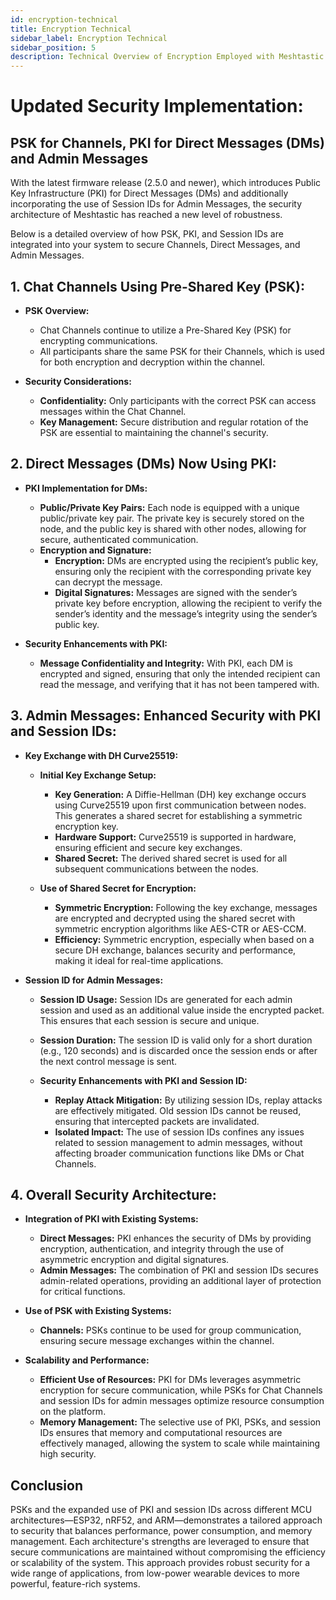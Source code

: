 ```yaml
---
id: encryption-technical
title: Encryption Technical
sidebar_label: Encryption Technical
sidebar_position: 5
description: Technical Overview of Encryption Employed with Meshtastic from Firmware 2.5.0 Onwards
---
```


# Updated Security Implementation:

## PSK for Channels, PKI for Direct Messages (DMs) and Admin Messages

With the latest firmware release (2.5.0 and newer), which introduces Public Key Infrastructure (PKI) for Direct Messages (DMs) and additionally incorporating the use of Session IDs for Admin Messages, the security architecture of Meshtastic has reached a new level of robustness.

Below is a detailed overview of how PSK, PKI, and Session IDs are integrated into your system to secure Channels, Direct Messages, and Admin Messages.

## 1. Chat Channels Using Pre-Shared Key (PSK):

- **PSK Overview:**

  - Chat Channels continue to utilize a Pre-Shared Key (PSK) for encrypting communications.
  - All participants share the same PSK for their Channels, which is used for both encryption and decryption within the channel.

- **Security Considerations:**
  - **Confidentiality:** Only participants with the correct PSK can access messages within the Chat Channel.
  - **Key Management:** Secure distribution and regular rotation of the PSK are essential to maintaining the channel's security.

## 2. Direct Messages (DMs) Now Using PKI:

- **PKI Implementation for DMs:**

  - **Public/Private Key Pairs:** Each node is equipped with a unique public/private key pair. The private key is securely stored on the node, and the public key is shared with other nodes, allowing for secure, authenticated communication.
  - **Encryption and Signature:**
    - **Encryption:** DMs are encrypted using the recipient’s public key, ensuring only the recipient with the corresponding private key can decrypt the message.
    - **Digital Signatures:** Messages are signed with the sender’s private key before encryption, allowing the recipient to verify the sender’s identity and the message’s integrity using the sender’s public key.

- **Security Enhancements with PKI:**
  - **Message Confidentiality and Integrity:** With PKI, each DM is encrypted and signed, ensuring that only the intended recipient can read the message, and verifying that it has not been tampered with.

## 3. Admin Messages: Enhanced Security with PKI and Session IDs:

- **Key Exchange with DH Curve25519:**

  - **Initial Key Exchange Setup:**

    - **Key Generation:** A Diffie-Hellman (DH) key exchange occurs using Curve25519 upon first communication between nodes. This generates a shared secret for establishing a symmetric encryption key.
    - **Hardware Support:** Curve25519 is supported in hardware, ensuring efficient and secure key exchanges.
    - **Shared Secret:** The derived shared secret is used for all subsequent communications between the nodes.

  - **Use of Shared Secret for Encryption:**
    - **Symmetric Encryption:** Following the key exchange, messages are encrypted and decrypted using the shared secret with symmetric encryption algorithms like AES-CTR or AES-CCM.
    - **Efficiency:** Symmetric encryption, especially when based on a secure DH exchange, balances security and performance, making it ideal for real-time applications.

- **Session ID for Admin Messages:**

  - **Session ID Usage:** Session IDs are generated for each admin session and used as an additional value inside the encrypted packet. This ensures that each session is secure and unique.
  - **Session Duration:** The session ID is valid only for a short duration (e.g., 120 seconds) and is discarded once the session ends or after the next control message is sent.

  - **Security Enhancements with PKI and Session ID:**
    - **Replay Attack Mitigation:** By utilizing session IDs, replay attacks are effectively mitigated. Old session IDs cannot be reused, ensuring that intercepted packets are invalidated.
    - **Isolated Impact:** The use of session IDs confines any issues related to session management to admin messages, without affecting broader communication functions like DMs or Chat Channels.

## 4. Overall Security Architecture:

- **Integration of PKI with Existing Systems:**

  - **Direct Messages:** PKI enhances the security of DMs by providing encryption, authentication, and integrity through the use of asymmetric encryption and digital signatures.
  - **Admin Messages:** The combination of PKI and session IDs secures admin-related operations, providing an additional layer of protection for critical functions.

- **Use of PSK with Existing Systems:**

  - **Channels:** PSKs continue to be used for group communication, ensuring secure message exchanges within the channel.

- **Scalability and Performance:**
  - **Efficient Use of Resources:** PKI for DMs leverages asymmetric encryption for secure communication, while PSKs for Chat Channels and session IDs for admin messages optimize resource consumption on the platform.
  - **Memory Management:** The selective use of PKI, PSKs, and session IDs ensures that memory and computational resources are effectively managed, allowing the system to scale while maintaining high security.

## Conclusion

PSKs and the expanded use of PKI and session IDs across different MCU architectures—ESP32, nRF52, and ARM—demonstrates a tailored approach to security that balances performance, power consumption, and memory management. Each architecture's strengths are leveraged to ensure that secure communications are maintained without compromising the efficiency or scalability of the system. This approach provides robust security for a wide range of applications, from low-power wearable devices to more powerful, feature-rich systems.
